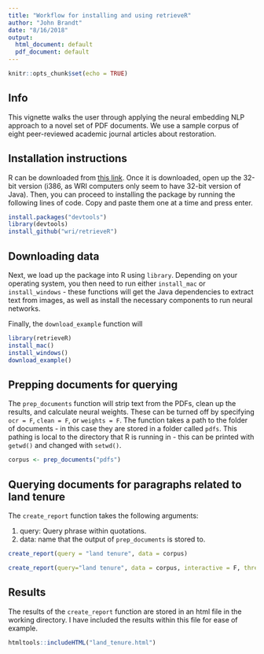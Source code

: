```yaml
---
title: "Workflow for installing and using retrieveR"
author: "John Brandt"
date: "8/16/2018"
output:
  html_document: default
  pdf_document: default
---
```


```r
knitr::opts_chunk$set(echo = TRUE)
```


## Info

This vignette walks the user through applying the neural embedding NLP approach to a novel set of PDF documents. We use a sample corpus of eight peer-reviewed academic journal articles about restoration. 


## Installation instructions

R can be downloaded from [this link](https://cran.r-project.org/bin/windows/base/). Once it is downloaded, open up the 32-bit version (i386, as WRI computers only seem to have 32-bit version of Java). Then, you can proceed to installing the package by running the following lines of code. Copy and paste them one at a time and press enter.

```r
install.packages("devtools")
library(devtools)
install_github("wri/retrieveR")
```

## Downloading data

Next, we load up the package into R using `library`. Depending on your operating system, you then need to run either `install_mac` or `install_windows` - these functions will get the Java dependencies to extract text from images, as well as install the necessary components to run neural networks.

Finally, the `download_example` function will 

```r
library(retrieveR)
install_mac()
install_windows()
download_example()
```

## Prepping documents for querying

The `prep_documents` function will strip text from the PDFs, clean up the results, and calculate neural weights. These can be turned off by specifying `ocr = F`, `clean = F`, or `weights = F`. The function takes a path to the folder of documents - in this case they are stored in a folder called `pdfs`. This pathing is local to the directory that R is running in - this can be printed with `getwd()` and changed with `setwd()`. 

```r
corpus <- prep_documents("pdfs")
```

## Querying documents for paragraphs related to land tenure

The `create_report` function takes the following arguments:

1. query: Query phrase within quotations.
2. data: name that the output of `prep_documents` is stored to.


```r
create_report(query = "land tenure", data = corpus)
```

```r
create_report(query="land tenure", data = corpus, interactive = F, thresh = 0.51)
```

## Results

The results of the `create_report` function are stored in an html file in the working directory. I have included the results within this file for ease of example. 

```r
htmltools::includeHTML("land_tenure.html")
```
